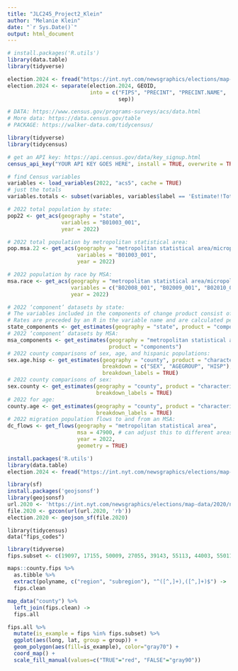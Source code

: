 ```yaml
---
title: "JLC245_Project2_Klein"
author: "Melanie Klein"
date: "`r Sys.Date()`"
output: html_document
---
```


```r
# install.packages('R.utils')
library(data.table)
library(tidyverse)

election.2024 <- fread("https://int.nyt.com/newsgraphics/elections/map-data/2024/national/precincts-with-results.csv.gz")
election.2024 <- separate(election.2024, GEOID,
                          into = c("FIPS", "PRECINT", "PRECINT.NAME",
                                   sep))
```

```r
# DATA: https://www.census.gov/programs-surveys/acs/data.html
# More data: https://data.census.gov/table
# PACKAGE: https://walker-data.com/tidycensus/
```

```r
library(tidyverse)
library(tidycensus)

# get an API key: https://api.census.gov/data/key_signup.html
census_api_key("YOUR API KEY GOES HERE", install = TRUE, overwrite = TRUE)

# find Census variables
variables <- load_variables(2022, "acs5", cache = TRUE)
# just the totals
variables.totals <- subset(variables, variables$label == 'Estimate!!Total:')
```

```r
# 2022 total population by state:
pop22 <- get_acs(geography = "state",
                 variables = "B01003_001", 
                 year = 2022)

# 2022 total population by metropolitan statistical area:
pop.msa.22 <- get_acs(geography = "metropolitan statistical area/micropolitan statistical area",
                      variables = "B01003_001",
                      year = 2022)

# 2022 population by race by MSA:
msa.race <- get_acs(geography = "metropolitan statistical area/micropolitan statistical area",
                    variables = c("B02008_001", "B02009_001", "B02010_001", "B02011_001"),
                    year = 2022)

# 2022 ‘component’ datasets by state:
# The variables included in the components of change product consist of both estimates of counts and rates. 
# Rates are preceded by an R in the variable name and are calculated per 1000 residents.
state_components <- get_estimates(geography = "state", product = "components")
# 2022 ‘component’ datasets by MSA:
msa_components <- get_estimates(geography = "metropolitan statistical area/micropolitan statistical area", 
                                product = "components")
# 2022 county comparisons of sex, age, and hispanic populations:
sex.age.hisp <- get_estimates(geography = "county", product = "characteristics", 
                              breakdown = c("SEX", "AGEGROUP", "HISP"),  
                              breakdown_labels = TRUE)
# 2022 county comparisons of sex:
sex.county <- get_estimates(geography = "county", product = "characteristics", breakdown = c("SEX"),  
                            breakdown_labels = TRUE)
# 2022 for age:
county.age <- get_estimates(geography = "county", product = "characteristics", breakdown = c("AGEGROUP"),  
                            breakdown_labels = TRUE)
# 2022 migration population flows to and from an MSA:
dc_flows <- get_flows(geography = "metropolitan statistical area",
                      msa = 47900, # can adjust this to different areas
                      year = 2022,
                      geometry = TRUE)
```

```r
install.packages('R.utils')
library(data.table)
election.2024 <- fread("https://int.nyt.com/newsgraphics/elections/map-data/2024/national/precincts-with-results.csv.gz")
```

```r
library(sf)
install.packages('geojsonsf')
library(geojsonsf)
url.2020 <- 'https://int.nyt.com/newsgraphics/elections/map-data/2020/national/precincts-with-results.geojson.gz'
file.2020 <- gzcon(url(url.2020, 'rb'))
election.2020 <- geojson_sf(file.2020)
```

```rcensus
library(tidycensus)
data("fips_codes")
```

```r
library(tidyverse)
fips.subset <- c(19097, 17155, 50009, 27055, 39143, 55113, 44003, 55011, 19105, 46109, 19179, 55099, 51057)

maps::county.fips %>%
  as.tibble %>% 
  extract(polyname, c("region", "subregion"), "^([^,]+),([^,]+)$") ->
  fips.clean

map_data("county") %>% 
  left_join(fips.clean) ->
  fips.all

fips.all %>% 
  mutate(is_example = fips %in% fips.subset) %>% 
  ggplot(aes(long, lat, group = group)) +
  geom_polygon(aes(fill=is_example), color="gray70") +
  coord_map() +
  scale_fill_manual(values=c("TRUE"="red", "FALSE"="gray90"))
```

